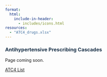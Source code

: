 ```yaml
---
format: 
  html:
    include-in-header: 
      - includes/icons.html
resources:
  - "ATC4_drugs.xlsx"
---
```


### [Antihypertensive Prescribing Cascades]{style="color: #1E354B"}

Page coming soon.

[ATC4 List](./ATC4_drugs.xlsx)
